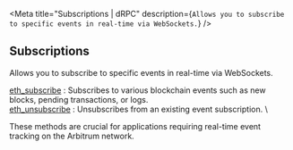 
<Meta
  title="Subscriptions | dRPC"
  description={`Allows you to subscribe to specific events in real-time via WebSockets.`}
/>
## Subscriptions

Allows you to subscribe to specific events in real-time via WebSockets.

[eth_subscribe](/arbitrum-api/subscriptions/eth_subscribe) : Subscribes to various blockchain events such as new blocks, pending transactions, or logs. \
[eth_unsubscribe](/arbitrum-api/subscriptions/eth_unsubscribe) : Unsubscribes from an existing event subscription. \

These methods are crucial for applications requiring real-time event tracking on the Arbitrum network.

<Space h={16} />
<GetStarted />

